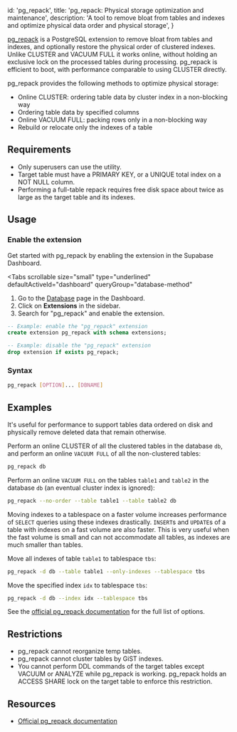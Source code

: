 
  id: 'pg_repack',
  title: 'pg_repack: Physical storage optimization and maintenance',
  description:
    'A tool to remove bloat from tables and indexes and optimize physical data order and physical storage',
}

[pg_repack](https://github.com/reorg/pg_repack) is a PostgreSQL extension to remove bloat from tables and indexes, and optionally restore the physical order of clustered indexes. Unlike CLUSTER and VACUUM FULL it works online, without holding an exclusive lock on the processed tables during processing. pg_repack is efficient to boot, with performance comparable to using CLUSTER directly.

pg_repack provides the following methods to optimize physical storage:

- Online CLUSTER: ordering table data by cluster index in a non-blocking way
- Ordering table data by specified columns
- Online VACUUM FULL: packing rows only in a non-blocking way
- Rebuild or relocate only the indexes of a table

## Requirements

- Only superusers can use the utility.
- Target table must have a PRIMARY KEY, or a UNIQUE total index on a NOT NULL column.
- Performing a full-table repack requires free disk space about twice as large as the target table and its indexes.

## Usage

### Enable the extension

Get started with pg_repack by enabling the extension in the Supabase Dashboard.

<Tabs
  scrollable
  size="small"
  type="underlined"
  defaultActiveId="dashboard"
  queryGroup="database-method"
>
<TabPanel id="dashboard" label="Dashboard">

1. Go to the [Database](https://supabase.com/dashboard/project/_/database/tables) page in the Dashboard.
2. Click on **Extensions** in the sidebar.
3. Search for "pg_repack" and enable the extension.

</TabPanel>
<TabPanel id="sql" label="SQL">

```sql
-- Example: enable the "pg_repack" extension
create extension pg_repack with schema extensions;

-- Example: disable the "pg_repack" extension
drop extension if exists pg_repack;
```

</TabPanel>
</Tabs>

### Syntax

```sh
pg_repack [OPTION]... [DBNAME]
```

## Examples

It's useful for performance to support tables data ordered on disk and physically remove deleted data that remain
otherwise.

Perform an online CLUSTER of all the clustered tables in the database `db`, and perform an online `VACUUM FULL` of all the non-clustered tables:

```sh
pg_repack db
```

Perform an online `VACUUM FULL` on the tables `table1` and `table2` in the database `db` (an eventual cluster index is ignored):

```sh
pg_repack --no-order --table table1 --table table2 db
```

Moving indexes to a tablespace on a faster volume increases performance of `SELECT` queries using these indexes
drastically. `INSERT`s and `UPDATE`s of a table with indexes on a fast volume are also faster. This is very useful
when the fast volume is small and can not accommodate all tables, as indexes are much smaller than tables.

Move all indexes of table `table1` to tablespace `tbs`:

```sh
pg_repack -d db --table table1 --only-indexes --tablespace tbs
```

Move the specified index `idx` to tablespace `tbs`:

```sh
pg_repack -d db --index idx --tablespace tbs
```

See the [official pg_repack documentation](https://reorg.github.io/pg_repack/) for the full list of options.

## Restrictions

- pg_repack cannot reorganize temp tables.
- pg_repack cannot cluster tables by GiST indexes.
- You cannot perform DDL commands of the target tables except VACUUM or ANALYZE while pg_repack is working.
  pg_repack holds an ACCESS SHARE lock on the target table to enforce this restriction.

## Resources

- [Official pg_repack documentation](https://reorg.github.io/pg_repack/)


